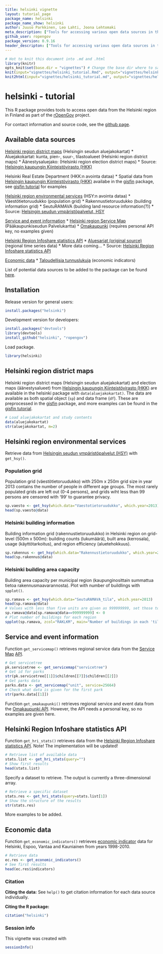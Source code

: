 ```yaml
---
title: helsinki vignette
layout: tutorial_page
package_name: helsinki
package_name_show: helsinki
author: Juuso Parkkinen, Leo Lahti, Joona Lehtomaki
meta_description: ["Tools for accessing various open data sources in the Helsinki", "region in Finland. Current data sources include the Real Estate Department", "and the Environmental Services Authority."]
github_user: ropengov
package_version: 0.9.16
header_descripton: ["Tools for accessing various open data sources in the Helsinki", "region in Finland. Current data sources include the Real Estate Department", "and the Environmental Services Authority."]
---
```




```r
# Hot to knit this document into .md and .html
library(knitr)
opts_knit$set(base.dir = "vignettes") # Change the base dir where to save figures
knit(input="vignettes/helsinki_tutorial.Rmd", output="vignettes/helsinki_tutorial.md")
knit2html(input="vignettes/helsinki_tutorial.md", output="vignettes/helsinki_tutorial.html", options=c("use_xhtml","smartypants","mathjax","highlight_code"))
```


helsinki - tutorial
===========

This R package provides tools to access open data from the Helsinki region in Finland
as part of the [rOpenGov](http://ropengov.github.io) project.

For contact information and source code, see the [github page](https://github.com/rOpenGov/helsinki). 

## Available data sources

[Helsinki region district maps](#aluejakokartat) (Helsingin seudun aluejakokartat)
* Aluejakokartat: kunta, pien-, suur-, tilastoalueet (Helsinki region district maps)
* Äänestysaluejako: (Helsinki region election district maps)
* Source: [Helsingin kaupungin Kiinteistövirasto (HKK)](http://ptp.hel.fi/avoindata/)

Helsinki Real Estate Department (HKK:n avointa dataa)
* Spatial data from [Helsingin kaupungin Kiinteistövirasto (HKK)](http://ptp.hel.fi/avoindata/) availabe in the [gisfin](https://github.com/rOpenGov/gisfin) package, see [gisfin tutorial](https://github.com/rOpenGov/gisfin/blob/master/vignettes/gisfin_tutorial.md) for examples

[Helsinki region environmental services](#hsy) (HSY:n avointa dataa)
* Väestötietoruudukko (population grid)
* Rakennustietoruudukko (building information grid)
* SeutuRAMAVA (building land resource information(?))
* Source: [Helsingin seudun ympäristöpalvelut, HSY](http://www.hsy.fi/seututieto/kaupunki/paikkatiedot/Sivut/Avoindata.aspx)

[Service and event information](#servicemap)
* [Helsinki region Service Map](http://www.hel.fi/palvelukartta/Default.aspx?language=fi&city=91) (Pääkaupunkiseudun Palvelukartta)
* [Omakaupunki](http://api.omakaupunki.fi/) (requires personal API key, no examples given)

[Helsinki Region Infoshare statistics API](#hri_stats)
* [Aluesarjat (original source)](http://www.aluesarjat.fi/) (regional time series data)
* More data coming...
* Source: [Helsinki Region Infoshare statistics API](http://dev.hel.fi/stats/)

[Economic data](#economy)
* [Taloudellisia tunnuslukuja](http://www.hri.fi/fi/data/paakaupunkiseudun-kuntien-taloudellisia-tunnuslukuja/) (economic indicators)
 
List of potential data sources to be added to the package can be found [here](https://github.com/rOpenGov/helsinki/blob/master/vignettes/todo-datasets.md).

## Installation

Release version for general users:

```r
install.packages("helsinki")
```

Development version for developers:

```r
install.packages("devtools")
library(devtools)
install_github("helsinki", "ropengov")
```

Load package.

```r
library(helsinki)
```

## <a name="aluejakokartat"></a>Helsinki region district maps

Helsinki region district maps (Helsingin seudun aluejakokartat) and election maps (äänestysalueet) from [Helsingin kaupungin Kiinteistövirasto (HKK)](http://ptp.hel.fi/avoindata/) are available in the helsinki package with `data(aluejakokartat)`. The data are available as both spatial object (`sp`) and data frame (`df`). These are preprocessed in the [gisfin](https://github.com/rOpenGov/gisfin) package, and more examples can be found in the [gisfin tutorial](https://github.com/rOpenGov/gisfin/blob/master/vignettes/gisfin_tutorial.md). 

```r
# Load aluejakokartat and study contents
data(aluejakokartat)
str(aluejakokartat, m=2)
```


## <a name="hsy"></a> Helsinki region environmental services

Retrieve data from [Helsingin seudun ympäristöpalvelut (HSY)](http://www.hsy.fi/seututieto/kaupunki/paikkatiedot/Sivut/Avoindata.aspx) with `get_hsy()`.

### Population grid 

Population grid (väestötietoruudukko) with 250m x 250m grid size in year 2013 contains the number of people in different age groups. The most rarely populated grids are left out (0-4 persons), and grids wiht less than 99 persons are censored with '99' to guarantee privacy.

```r
sp.vaesto <- get_hsy(which.data="Vaestotietoruudukko", which.year=2013)
head(sp.vaesto@data)
```


### Helsinki building information

Building information grid (rakennustietoruudukko) in Helsinki region on grid-level (500m x 500m): building counts (lukumäärä), built area (kerrosala), usage (käyttötarkoitus), and region
efficiency (aluetehokkuus).

```r
sp.rakennus <- get_hsy(which.data="Rakennustietoruudukko", which.year=2013)  
head(sp.rakennus@data)
```

### Helsinki building area capacity

Building area capacity per municipal region (kaupunginosittain summattua tietoa rakennusmaavarannosta). Plot with number of buildlings with `spplot()`.

```r
sp.ramava <- get_hsy(which.data="SeutuRAMAVA_tila", which.year=2013)  
head(sp.ramava@data)
# Values with less than five units are given as 999999999, set those to zero
sp.ramava@data[sp.ramava@data==999999999] <- 0
# Plot number of buildings for each region
spplot(sp.ramava, zcol="RAKLKM", main="Number of buildings in each 'tilastoalue'")
```


## <a name="servicemap"></a>Service and event information

Function `get_servicemap()` retrieves regional service data from the [Service Map](http://www.hel.fi/palvelukartta/Default.aspx?language=fi&city=91) [API](http://www.hel.fi/palvelukarttaws/rest/ver2_en.html).

```r
# Get servicetree
pk.servicetree <- get_servicemap("servicetree")
# Get id for parks
str(pk.servicetree[[1]]$children[[7]]$children[[2]])
# Get parks data
parks.data <- get_servicemap("unit", service=25664)
# Check what data is given for the first park
str(parks.data[[1]])
```

Function `get_omakaupunki()` retrieves regional service and event data from the [Omakaupunki API](http://api.omakaupunki.fi/). However, the API needs a personal key, so no examples are given here.

## <a name="hri_stats"></a> Helsinki Region Infoshare statistics API

Function `get_hri_stats()` retrieves data from the [Helsinki Region Infoshare statistics API](http://dev.hel.fi/stats/). Note! The implementation will be updated!

```r
# Retrieve list of available data
stats.list <- get_hri_stats(query="")
# Show first results
head(stats.list)
```

Specify a dataset to retrieve. The output is currently a three-dimensional array.

```r
# Retrieve a specific dataset
stats.res <- get_hri_stats(query=stats.list[1])
# Show the structure of the results
str(stats.res)
```

More examples to be added.

## <a name="economy"></a> Economic data

Function `get_economic_indicators()` retrieves [economic indicator](http://www.hri.fi/fi/data/paakaupunkiseudun-kuntien-taloudellisia-tunnuslukuja/) data for Helsinki, Espoo, Vantaa and Kauniainen from years 1998-2010. 

```r
# Retrieve data
ec.res <- get_economic_indicators()
# See first results
head(ec.res$indicators)
```

### Citation

**Citing the data:** See `help()` to get citation information for each data source individually.

**Citing the R package:**

```r
citation("helsinki")
```

### Session info


This vignette was created with

```r
sessionInfo()
```

